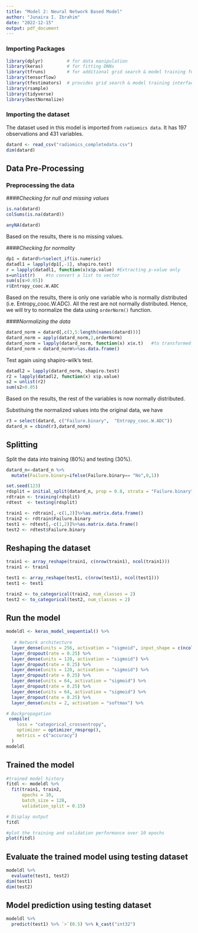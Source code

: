 ```yaml
---
title: "Model 2: Neural Network Based Model"
author: "Junaira I. Ibrahim"
date: "2022-12-15"
output: pdf_document
---
```



### **Importing Packages**

```r
library(dplyr)         # for data manipulation
library(keras)         # for fitting DNNs
library(tfruns)        # for additional grid search & model training functions
library(tensorflow)
library(tfestimators)  # provides grid search & model training interface
library(rsample) 
library(tidyverse)
library(bestNormalize)
```

### **Importing the dataset**
The dataset used in this model is imported from `radiomics data`. It has 197 observations and 431 variables.
```r
datard <- read_csv("radiomics_completedata.csv")
dim(datard)
```

## Data Pre-Processing

### Preprocessing the data
####*Checking for null and missing values*
```r
is.na(datard)
colSums(is.na(datard))
```

```r
anyNA(datard)
```
Based on the results, there is no missing values.

####*Checking for normality*
```r
dp1 = datard%>%select_if(is.numeric) 
datadl1 = lapply(dp1[,-1], shapiro.test)
r = lapply(datadl1, function(x)x$p.value) #Extracting p-value only
s=unlist(r)    #to convert a list to vector
sum(s[s>0.05])
r$Entropy_cooc.W.ADC
```
Based on the results, there is only one variable who is normally distributed (i.e. Entropy_cooc.W.ADC). All the rest are not normally distributed. Hence, we will try to normalize the data using `orderNorm()` function.

####*Normalizing the data*
```r
datard_norm = datard[,c(3,5:length(names(datard)))]
datard_norm = apply(datard_norm,2,orderNorm)
datard_norm = lapply(datard_norm, function(x) x$x.t)   #to transformed original data
datard_norm = datard_norm%>%as.data.frame()
```

Test again using shapiro-wilk's test.

```r
datadl2 = lapply(datard_norm, shapiro.test)
r2 = lapply(datadl2, function(x) x$p.value)
s2 = unlist(r2)
sum(s2>0.05)
```
Based on the results, the rest of the variables is now normally distributed.

Substituing the normalized values into the original data, we have
```r
r3 = select(datard, c("Failure.binary",  "Entropy_cooc.W.ADC"))
datard_n = cbind(r3,datard_norm)
```

## Splitting

Split the data into training (80%) and testing (30%). 

```r
datard_n<-datard_n %>%
  mutate(Failure.binary=ifelse(Failure.binary== "No",0,1))

set.seed(123)
rdsplit = initial_split(datard_n, prop = 0.8, strata = "Failure.binary")
rdtrain <- training(rdsplit)
rdtest  <- testing(rdsplit)

train1 <- rdtrain[,-c(1,2)]%>%as.matrix.data.frame()
train2 <- rdtrain$Failure.binary
test1 <- rdtest[,-c(1,2)]%>%as.matrix.data.frame()
test2 <- rdtest$Failure.binary
```

## Reshaping the dataset
```r
train1 <- array_reshape(train1, c(nrow(train1), ncol(train1)))
train1 <- train1 

test1 <- array_reshape(test1, c(nrow(test1), ncol(test1)))
test1 <- test1 

train2 <- to_categorical(train2, num_classes = 2)
test2 <- to_categorical(test2, num_classes = 2)
```

## Run the model

```r
modeldl <- keras_model_sequential() %>%
  
   # Network architecture
  layer_dense(units = 256, activation = "sigmoid", input_shape = c(ncol(train1))) %>%
  layer_dropout(rate = 0.25) %>%
  layer_dense(units = 128, activation = "sigmoid") %>%
  layer_dropout(rate = 0.25) %>%
  layer_dense(units = 128, activation = "sigmoid") %>%
  layer_dropout(rate = 0.25) %>%
  layer_dense(units = 64, activation = "sigmoid") %>% 
  layer_dropout(rate = 0.25) %>%
  layer_dense(units = 64, activation = "sigmoid") %>% 
  layer_dropout(rate = 0.25) %>%
  layer_dense(units = 2, activation = "softmax") %>% 

# Backpropagation
 compile(
    loss = "categorical_crossentropy",
    optimizer = optimizer_rmsprop(),
    metrics = c("accuracy")
  )
modeldl
```

## Trained the model

```r
#trained model history
fitdl <- modeldl %>% 
  fit(train1, train2, 
      epochs = 10, 
      batch_size = 128, 
      validation_split = 0.15)

# Display output
fitdl

#plot the training and validation performance over 10 epochs
plot(fitdl)
```


## Evaluate the trained model  using testing dataset 


```r
modeldl %>%
  evaluate(test1, test2)
dim(test1)
dim(test2)
```

## Model prediction using testing dataset

```r
modeldl %>% 
  predict(test1) %>% `>`(0.5) %>% k_cast("int32")
```
